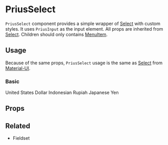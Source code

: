 

<Meta
  component={PriusSelect}
  id="Components|PriusSelect"
  title="Components|PriusSelect"
/>

# PriusSelect

`PriusSelect` component provides a simple wrapper of
[Select](https://material-ui.com/components/selects/#selects) with custom
styles. It uses `PriusInput` as the input element. All props are inherited
from [Select](https://material-ui.com/components/selects/#selects). Children
should only contains
[MenuItem](https://material-ui.com/api/menu-item/#menuitem-api).

## Usage

Because of the same props, `PriusSelect` usage is the same as [Select](https://material-ui.com/components/selects/#selects) from [Material-UI](https://material-ui.com/).

### Basic

<Preview>
  <Story name="Basic">
    <PriusSelect
      id="input-currency"
      name="currency"
      placeholder="Lorem ipsum color dolot"
      value={'usd'}
    >
      <MenuItem value={'usd'}>United States Dollar</MenuItem>
      <MenuItem value={'idr'}>Indonesian Rupiah</MenuItem>
      <MenuItem value={'jpy'} disabled>
        Japanese Yen
      </MenuItem>
    </PriusSelect>
  </Story>
</Preview>

## Props

<Props of={PriusSelect} />

## Related

- <LinkTo kind="Components|Fieldset">Fieldset</LinkTo>
